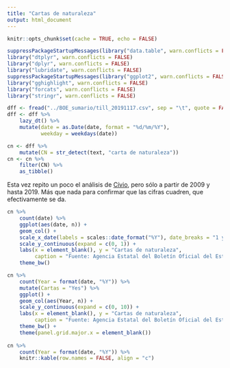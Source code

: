 ```yaml
---
title: "Cartas de naturaleza"
output: html_document
---
```


```r
knitr::opts_chunk$set(cache = TRUE, echo = FALSE)
```


```r
suppressPackageStartupMessages(library("data.table", warn.conflicts = FALSE))
library("dtplyr", warn.conflicts = FALSE)
library("dplyr", warn.conflicts = FALSE)
library("lubridate", warn.conflicts = FALSE)
suppressPackageStartupMessages(library("ggplot2", warn.conflicts = FALSE))
library("gghighlight", warn.conflicts = FALSE)
library("forcats", warn.conflicts = FALSE)
library("stringr", warn.conflicts = FALSE)

dff <- fread("../BOE_sumario/till_20191117.csv", sep = "\t", quote = FALSE)
dff <- dff %>% 
    lazy_dt() %>% 
    mutate(date = as.Date(date, format = "%d/%m/%Y"),
           weekday = weekdays(date))
```


```r
cn <- dff %>% 
    mutate(CN = str_detect(text, "carta de naturaleza"))
cn <- cn %>% 
    filter(CN) %>% 
    as_tibble()
```

Esta vez repito un poco el análisis de [Cívio](https://civio.es/el-boe-nuestro-de-cada-dia/2013/06/24/espanoles-por-decreto/), pero sólo a partir de 2009 y hasta 2019. Más que nada para confirmar que las cifras cuadren, que efectivamente se da.

```r
cn %>% 
    count(date) %>% 
    ggplot(aes(date, n)) + 
    geom_col() +
    scale_x_date(labels = scales::date_format("%Y"), date_breaks = "1 year") +
    scale_y_continuous(expand = c(0, 1)) +
    labs(x = element_blank(), y = "Cartas de naturaleza",
         caption = "Fuente: Agencia Estatal del Boletín Oficial del Estado") +
    theme_bw()
```

```r
cn %>% 
    count(Year = format(date, "%Y")) %>%
    mutate(Cartas = "Yes") %>% 
    ggplot() + 
    geom_col(aes(Year, n)) +
    scale_y_continuous(expand = c(0, 10)) +
    labs(x = element_blank(), y = "Cartas de naturaleza",
         caption = "Fuente: Agencia Estatal del Boletín Oficial del Estado") +
    theme_bw() +
    theme(panel.grid.major.x = element_blank())
    
cn %>% 
    count(Year = format(date, "%Y")) %>%
    knitr::kable(row.names = FALSE, align = "c")
```

